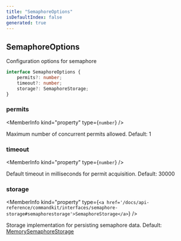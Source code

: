 ```yaml
---
title: "SemaphoreOptions"
isDefaultIndex: false
generated: true
---
```



<!-- This file was generated from the CommandKit source. Do not modify. Instead, re-run the "docgen" script -->


## SemaphoreOptions

<GenerationInfo sourceFile="packages/commandkit/src/utils/useful-stuff/semaphore.ts" sourceLine="49" packageName="commandkit" />

Configuration options for semaphore

```ts title="Signature"
interface SemaphoreOptions {
    permits?: number;
    timeout?: number;
    storage?: SemaphoreStorage;
}
```

<div className="members-wrapper">

### permits

<MemberInfo kind="property" type={`number`}   />

Maximum number of concurrent permits allowed. Default: 1
### timeout

<MemberInfo kind="property" type={`number`}   />

Default timeout in milliseconds for permit acquisition. Default: 30000
### storage

<MemberInfo kind="property" type={`<a href='/docs/api-reference/commandkit/interfaces/semaphore-storage#semaphorestorage'>SemaphoreStorage</a>`}   />

Storage implementation for persisting semaphore data. Default: <a href='/docs/api-reference/commandkit/classes/memory-semaphore-storage#memorysemaphorestorage'>MemorySemaphoreStorage</a>


</div>
